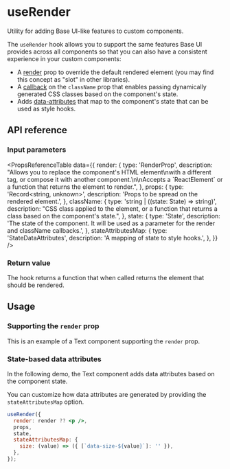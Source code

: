 # useRender

<Subtitle>Utility for adding Base UI-like features to custom components.</Subtitle>
<Meta name="description" content="Utility for adding Base UI-like features to custom components." />

The `useRender` hook allows you to support the same features Base UI provides across all components so that you can also have a consistent experience in your custom components:

- A [render](/react/handbook/composition) prop to override the default rendered element (you may find this concept as "slot" in other libraries).
- A [callback](/react/handbook/styling#css-classes) on the `className` prop that enables passing dynamically generated CSS classes based on the component's state.
- Adds [data-attributes](https://base-ui.com/react/handbook/styling#data-attributes) that map to the component's state that can be used as style hooks.

## API reference

### Input parameters

<PropsReferenceTable
  data={{
    render: {
      type: 'RenderProp<State>',
      description:
        "Allows you to replace the component's HTML element\nwith a different tag, or compose it with another component.\n\nAccepts a \`ReactElement\` or a function that returns the element to render.",
    },
    props: {
      type: 'Record<string, unknown>',
      description: 'Props to be spread on the rendered element.',
    },
    className: {
      type: 'string | ((state: State) => string)',
      description:
        "CSS class applied to the element, or a function that returns a class based on the component's state.",
    },
    state: {
      type: 'State',
      description:
        'The state of the component. It will be used as a parameter for the render and className callbacks.',
    },
    stateAttributesMap: {
      type: 'StateDataAttributes<State>',
      description: 'A mapping of state to style hooks.',
    },
  }}
/>

### Return value

The hook returns a function that when called returns the element that should be rendered.

## Usage

### Supporting the `render` prop

This is an example of a Text component supporting the `render` prop.

<Demo path="./demos/render" />

### State-based data attributes

In the following demo, the Text component adds data attributes based on the component state.

<Demo path="./demos/data-attributes" />

You can customize how data attributes are generated by providing the `stateAttributesMap` option.

```jsx
useRender({
  render: render ?? <p />,
  props,
  state,
  stateAttributesMap: {
    size: (value) => ({ [`data-size-${value}`]: '' }),
  },
});
```
